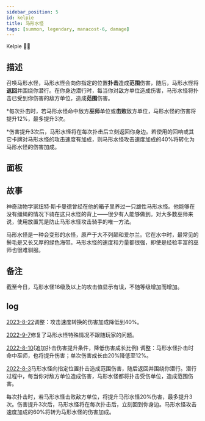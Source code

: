 ```yaml
---
sidebar_position: 5
id: kelpie
title: 马形水怪
tags: [summon, legendary, manacost-6, damage]
---
```


Kelpie 🤿🐉

<!--truncate-->



<CardBasics cardKey={id}/>


## 描述

召唤马形水怪，马形水怪会向你指定的位置**扑击**造成**范围**伤害，随后，马形水怪将**返回**并围绕你潜行。在你身边潜行时，每当你对敌方单位造成伤害，马形水怪将扑击已受到你伤害的敌方单位，造成**范围**伤害。

*每次扑击时，若马形水怪命中敌方**巫师**单位或**击败**敌方单位，马形水怪的伤害将提升12%，最多提升3次。

*伤害提升3次后，马形水怪将在每次扑击后立刻返回你身边。若使用的回响或其它卡牌对马形水怪的攻击速度有加成，则马形水怪攻击速度加成的40%将转化为马形水怪的伤害加成。

## 面板


<LevelComponent/>


<CardDynamicTable cardKey={id}/>


<CardComplexTable cardKey={id}/>

## 故事

神奇动物学家纽特·斯卡曼德曾经在他的箱子里养过一只雄性马形水怪。他能够在没有缰绳的情况下骑在这只水怪的背上——很少有人能够做到。对大多数巫师来说，使用放置咒是防止马形水怪攻击骑手的唯一方法。

马形水怪是一种会变形的水怪，原产于大不列颠和爱尔兰。它在水中时，最常见的鬃毛是又长又厚的绿色海带。马形水怪的速度和力量都很强，即使是经验丰富的巫师也很难驯服。

## 备注

截至今日，马形水怪16级及以上的攻击值显示有误，不随等级增加而增加。

## log

[2023-8-22](/blog/230822-update-annc#adjustment)调整：攻击速度转换的伤害加成降低到40%。

[2022-9-7](/blog/220907-update-annc#fix)修复了马形水怪特殊情况不跟随玩家的问题。

[2022-8-10](/blog/220810-update-annc#adjustment)(追加扑击伤害提升条件，降低伤害成长比例)
调整：马形水怪扑击时命中巫师，也将提升伤害；单次伤害成长由20%降低至12%。

[2022-8-3](/blog/220803-update-annc#description)马形水怪向指定位置扑击造成范围伤害，随后返回并围绕你潜行。潜行过程中，每当你对敌方单位造成伤害，马形水怪都将扑击受伤单位，造成范围伤害。

每次扑击时，若马形水怪击败敌方单位，将提升马形水怪20%伤害，最多提升3次。伤害提升3次后，马形水怪将在每次扑击后，立刻回到你身边。马形水怪攻击速度加成的60%将转为马形水怪的伤害加成。

